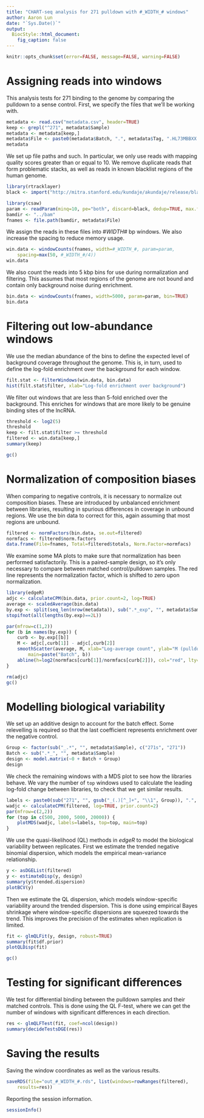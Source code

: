 ```yaml
---
title: "CHART-seq analysis for 271 pulldown with #_WIDTH_# windows" 
author: Aaron Lun
date: "`Sys.Date()`"
output:
  BiocStyle::html_document:
    fig_caption: false
---
```


```r
knitr::opts_chunk$set(error=FALSE, message=FALSE, warning=FALSE)
```

# Assigning reads into windows

This analysis tests for 271 binding to the genome by comparing the pulldown to a sense control.
First, we specify the files that we'll be working with.

```r
metadata <- read.csv("metadata.csv", header=TRUE)
keep <- grepl("^271", metadata$Sample) 
metadata <- metadata[keep,]
metadata$File <- paste0(metadata$Batch, ".", metadata$Tag, ".HL73MBBXX.bam")
metadata
```

We set up file paths and such.
In particular, we only use reads with mapping quality scores greater than or equal to 10.
We remove duplicate reads that form problematic stacks, as well as reads in known blacklist regions of the human genome.

```r
library(rtracklayer)
black <- import("http://mitra.stanford.edu/kundaje/akundaje/release/blacklists/hg38-human/hg38.blacklist.bed.gz")

library(csaw)
param <- readParam(minq=10, pe="both", discard=black, dedup=TRUE, max.frag=1000)
bamdir <- "../bam"
fnames <- file.path(bamdir, metadata$File)
```

We assign the reads in these files into #_WIDTH_# bp windows.
We also increase the spacing to reduce memory usage.

```r
win.data <- windowCounts(fnames, width=#_WIDTH_#, param=param,
    spacing=max(50, #_WIDTH_#/4))
win.data    
```

We also count the reads into 5 kbp bins for use during normalization and filtering.
This assumes that most regions of the genome are not bound and contain only background noise during enrichment.

```r
bin.data <- windowCounts(fnames, width=5000, param=param, bin=TRUE)
bin.data
```

# Filtering out low-abundance windows

We use the median abundance of the bins to define the expected level of background coverage throughout the genome.
This is, in turn, used to define the log-fold enrichment over the background for each window.

```r
filt.stat <- filterWindows(win.data, bin.data)
hist(filt.stat$filter, xlab="Log-fold enrichment over background")
```

We filter out windows that are less than 5-fold enriched over the background.
This enriches for windows that are more likely to be genuine binding sites of the lncRNA.

```r
threshold <- log2(5)
threshold
keep <- filt.stat$filter >= threshold
filtered <- win.data[keep,]
summary(keep)
```

```r
gc()
```

# Normalization of composition biases

When comparing to negative controls, it is necessary to normalize out composition biases.
These are introduced by unbalanced enrichment between libraries, resulting in spurious differences in coverage in unbound regions.
We use the bin data to correct for this, again assuming that most regions are unbound.

```r
filtered <- normFactors(bin.data, se.out=filtered)
normfacs <- filtered$norm.factors
data.frame(File=fnames, Total=filtered$totals, Norm.Factor=normfacs)
```

We examine some MA plots to make sure that normalization has been performed satisfactorily.
This is a paired-sample design, so it's only necessary to compare between matched control/pulldown samples.
The red line represents the normalization factor, which is shifted to zero upon normalization.

```r
library(edgeR)
adjc <- calculateCPM(bin.data, prior.count=2, log=TRUE)
average <- scaledAverage(bin.data)
by.exp <- split(seq_len(nrow(metadata)), sub(".*_exp", "", metadata$Sample))
stopifnot(all(lengths(by.exp)==2L))

par(mfrow=c(1,2))
for (b in names(by.exp)) {
    curb <- by.exp[[b]]
    M <- adjc[,curb[1]] - adjc[,curb[2]]
    smoothScatter(average, M, xlab="Log-average count", ylab="M (pulldown vs sense)", 
        main=paste("Batch", b))
    abline(h=log2(normfacs[curb[1]]/normfacs[curb[2]]), col="red", lty=2)
}
```

```r
rm(adjc)
gc()
```

# Modelling biological variability

We set up an additive design to account for the batch effect.
Some relevelling is required so that the last coefficient represents enrichment over the negative control.

```r
Group <- factor(sub("_.*", "", metadata$Sample), c("271s", "271"))
Batch <- sub(".*_", "", metadata$Sample)
design <- model.matrix(~0 + Batch + Group)
design
```

We check the remaining windows with a MDS plot to see how the libraries behave.
We vary the number of `top` windows used to calculate the leading log-fold change between libraries, to check that we get similar results.

```r
labels <- paste0(sub("271", "", gsub("_(.)[^_]+", "\\1", Group)), ".", Batch)
wadjc <- calculateCPM(filtered, log=TRUE, prior.count=2)
par(mfrow=c(2,2))
for (top in c(500, 2000, 5000, 20000)) {
    plotMDS(wadjc, labels=labels, top=top, main=top)
}
```


We use the quasi-likelihood (QL) methods in _edgeR_ to model the biological variability between replicates.
First we estimate the trended negative binomial dispersion, which models the empirical mean-variance relationship.

```r
y <- asDGEList(filtered)
y <- estimateDisp(y, design)
summary(y$trended.dispersion)
plotBCV(y)
```

Then we estimate the QL dispersion, which models window-specific variability around the trended dispersion.
This is done using empirical Bayes shrinkage where window-specific dispersions are squeezed towards the trend.
This improves the precision of the estimates when replication is limited.

```r
fit <- glmQLFit(y, design, robust=TRUE)
summary(fit$df.prior)
plotQLDisp(fit)
```

```r
gc()
```

# Testing for significant differences

We test for differential binding between the pulldown samples and their matched controls.
This is done using the QL F-test, where we can get the number of windows with significant differences in each direction.

```r
res <- glmQLFTest(fit, coef=ncol(design))
summary(decideTestsDGE(res))
```

# Saving the results

Saving the window coordinates as well as the various results.

```r
saveRDS(file="out_#_WIDTH_#.rds", list(windows=rowRanges(filtered), 
    results=res))
```

Reporting the session information.

```r
sessionInfo()
```

